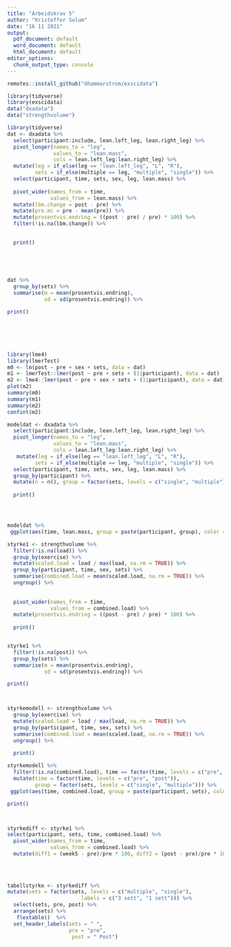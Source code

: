 ```yaml
---
title: "Arbeidskrav 5"
author: "Kristoffer Solum"
date: "16 11 2021"
output:
  pdf_document: default
  word_document: default
  html_document: default
editor_options:
  chunk_output_type: console
---
```



```r
remotes::install_github("dhammarstrom/exscidata")

library(tidyverse)
library(exscidata)
data("dxadata") 
data("strengthvolume")
```




```r
library(tidyverse)
dat <- dxadata %>%
  select(participant:include, lean.left_leg, lean.right_leg) %>%
  pivot_longer(names_to = "leg", 
               values_to = "lean.mass", 
               cols = lean.left_leg:lean.right_leg) %>%
  mutate(leg = if_else(leg == "lean.left_leg", "L", "R"), 
         sets = if_else(multiple == leg, "multiple", "single")) %>%
  select(participant, time, sets, sex, leg, lean.mass) %>%
  
  pivot_wider(names_from = time,
              values_from = lean.mass) %>%
  mutate(lbm.change = post - pre) %>%
  mutate(pre.mc = pre - mean(pre)) %>% 
  mutate(prosentvis.endring = ((post - pre) / pre) * 100) %>%
  filter(!is.na(lbm.change)) %>%

  
  print()
  
  
  


dat %>%
  group_by(sets) %>%
  summarise(m = mean(prosentvis.endring),
            sd = sd(prosentvis.endring)) %>%

print()






library(lme4)
library(lmerTest)
m0 <- lm(post ~ pre + sex + sets, data = dat)
m1 <- lmerTest::lmer(post ~ pre + sets + (1|participant), data = dat)
m2 <- lme4::lmer(post ~ pre + sex + sets + (1|participant), data = dat)
plot(m2)
summary(m0)
summary(m1)
summary(m2)
confint(m2)
```







```r

modeldat <- dxadata %>%
  select(participant:include, lean.left_leg, lean.right_leg) %>%
  pivot_longer(names_to = "leg", 
               values_to = "lean.mass", 
               cols = lean.left_leg:lean.right_leg) %>%
   mutate(leg = if_else(leg == "lean.left_leg", "L", "R"), 
         sets = if_else(multiple == leg, "multiple", "single")) %>%
  select(participant, time, sets, sex, leg, lean.mass) %>%
  group_by(participant) %>%
  mutate(n = n(), group = factor(sets, levels = c("single", "multiple")), time = factor(time, levels = c("pre", "post"))) %>%
  
  print()




modeldat %>%
 ggplot(aes(time, lean.mass, group = paste(participant, group), color = group)) + geom_line() + theme_minimal()
```




```r

styrke1 <- strengthvolume %>%
  filter(!is.na(load)) %>%
  group_by(exercise) %>%
  mutate(scaled.load = load / max(load, na.rm = TRUE)) %>%
  group_by(participant, time, sex, sets) %>%
  summarise(combined.load = mean(scaled.load, na.rm = TRUE)) %>%
  ungroup() %>%
  
  
  pivot_wider(names_from = time,
              values_from = combined.load) %>%
  mutate(prosentvis.endring = ((post - pre) / pre) * 100) %>%
  
  print()


styrke1 %>%    
  filter(!is.na(post)) %>%
  group_by(sets) %>%
  summarise(m = mean(prosentvis.endring),
            sd = sd(prosentvis.endring)) %>%

print()



styrkemodell <- strengthvolume %>%
  group_by(exercise) %>%
  mutate(scaled.load = load / max(load, na.rm = TRUE)) %>%
  group_by(participant, time, sex, sets) %>%
  summarise(combined.load = mean(scaled.load, na.rm = TRUE)) %>%
  ungroup() %>%
  
  print()

styrkemodell %>%
  filter(!is.na(combined.load), time == factor(time, levels = c("pre", "post"))) %>%
  mutate(time = factor(time, levels = c("pre", "post")),
         group = factor(sets, levels = c("single", "multiple"))) %>%
 ggplot(aes(time, combined.load, group = paste(participant, sets), color = sets)) + geom_line() + theme_minimal() %>%

print()



styrkediff <- styrke1 %>% 
select(participant, sets, time, combined.load) %>%
  pivot_wider(names_from = time,
              values_from = combined.load) %>%
  mutate(diff1 = (week5 - pre)/pre * 100, diff2 = (post - pre)/pre * 100)  %>%
  
  
  

tabellstyrke <- styrkediff %>%
mutate(sets = factor(sets, levels = c("multiple", "single"), 
                        labels = c("3 sett", "1 sett"))) %>%
  select(sets, pre, post) %>%
  arrange(sets) %>%
   flextable()  %>%
  set_header_labels(sets = " ",
                    pre = "pre", 
                     post = " Post") 
  

  

```










